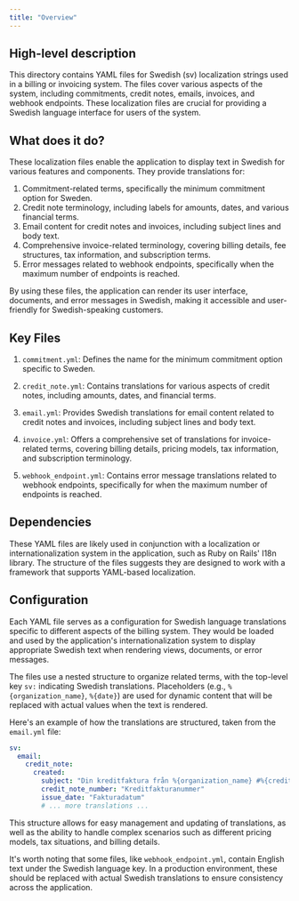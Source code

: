 ```yaml
---
title: "Overview"
---
```


## High-level description
This directory contains YAML files for Swedish (sv) localization strings used in a billing or invoicing system. The files cover various aspects of the system, including commitments, credit notes, emails, invoices, and webhook endpoints. These localization files are crucial for providing a Swedish language interface for users of the system.

## What does it do?
These localization files enable the application to display text in Swedish for various features and components. They provide translations for:

1. Commitment-related terms, specifically the minimum commitment option for Sweden.
2. Credit note terminology, including labels for amounts, dates, and various financial terms.
3. Email content for credit notes and invoices, including subject lines and body text.
4. Comprehensive invoice-related terminology, covering billing details, fee structures, tax information, and subscription terms.
5. Error messages related to webhook endpoints, specifically when the maximum number of endpoints is reached.

By using these files, the application can render its user interface, documents, and error messages in Swedish, making it accessible and user-friendly for Swedish-speaking customers.

## Key Files

1. `commitment.yml`: Defines the name for the minimum commitment option specific to Sweden.

2. `credit_note.yml`: Contains translations for various aspects of credit notes, including amounts, dates, and financial terms.

3. `email.yml`: Provides Swedish translations for email content related to credit notes and invoices, including subject lines and body text.

4. `invoice.yml`: Offers a comprehensive set of translations for invoice-related terms, covering billing details, pricing models, tax information, and subscription terminology.

5. `webhook_endpoint.yml`: Contains error message translations related to webhook endpoints, specifically for when the maximum number of endpoints is reached.

## Dependencies
These YAML files are likely used in conjunction with a localization or internationalization system in the application, such as Ruby on Rails' I18n library. The structure of the files suggests they are designed to work with a framework that supports YAML-based localization.

## Configuration
Each YAML file serves as a configuration for Swedish language translations specific to different aspects of the billing system. They would be loaded and used by the application's internationalization system to display appropriate Swedish text when rendering views, documents, or error messages.

The files use a nested structure to organize related terms, with the top-level key `sv:` indicating Swedish translations. Placeholders (e.g., `%{organization_name}`, `%{date}`) are used for dynamic content that will be replaced with actual values when the text is rendered.

Here's an example of how the translations are structured, taken from the `email.yml` file:

```yaml
sv:
  email:
    credit_note:
      created:
        subject: "Din kreditfaktura från %{organization_name} #%{credit_note_number}"
        credit_note_number: "Kreditfakturanummer"
        issue_date: "Fakturadatum"
        # ... more translations ...
```

This structure allows for easy management and updating of translations, as well as the ability to handle complex scenarios such as different pricing models, tax situations, and billing details.

It's worth noting that some files, like `webhook_endpoint.yml`, contain English text under the Swedish language key. In a production environment, these should be replaced with actual Swedish translations to ensure consistency across the application.